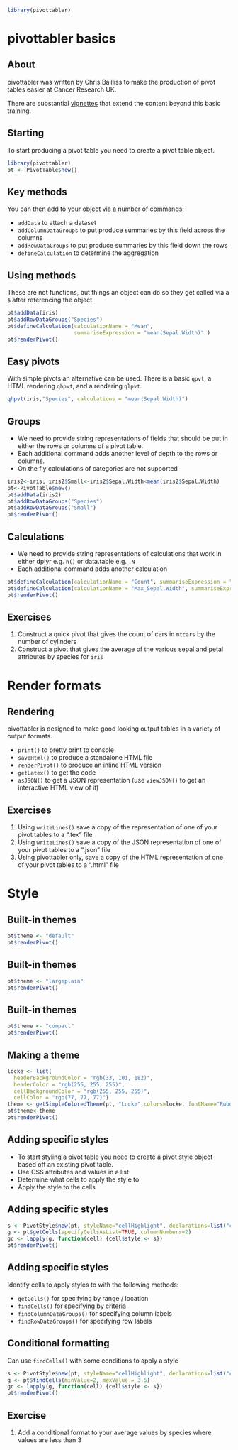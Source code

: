 
```r
library(pivottabler)
```




# pivottabler basics
## About
pivottabler was written by Chris Bailliss to make the production of pivot tables easier at Cancer Research UK.

There are substantial [vignettes](https://github.com/cbailiss/pivottabler/tree/master/vignettes) that extend the content beyond this basic training.

## Starting
To start producing a pivot table you need to create a pivot table object.

```r
library(pivottabler)
pt <- PivotTable$new()
```

## Key methods
You can then add to your object via a number of commands:

- `addData` to attach a dataset
- `addColumnDataGroups` to put produce summaries by this field across the columns
- `addRowDataGroups` to put produce summaries by this field down the rows
- `defineCalculation` to determine the aggregation

## Using methods
These are not functions, but things an object can do so they get called via a `$` after referencing the object.

```r
pt$addData(iris)
pt$addRowDataGroups("Species")
pt$defineCalculation(calculationName = "Mean",
                     summariseExpression = "mean(Sepal.Width)" )
pt$renderPivot()
```

## Easy pivots
With simple pivots an alternative can be used. There is a basic `qpvt`, a HTML rendering `qhpvt`, and a \LaTeX rendering `qlpvt`.

```r
qhpvt(iris,"Species", calculations = "mean(Sepal.Width)")
```

## Groups
- We need to provide string representations of fields that should be put in either the rows or columns of a pivot table.
- Each additional command adds another level of depth to the rows or columns.
- On the fly calculations of categories are not supported

```r
iris2<-iris; iris2$Small<-iris2$Sepal.Width<mean(iris2$Sepal.Width)
pt<-PivotTable$new()
pt$addData(iris2)
pt$addRowDataGroups("Species")
pt$addRowDataGroups("Small")
pt$renderPivot()
```

## Calculations
- We need to provide string representations of calculations that work in either dplyr e.g. `n()` or data.table e.g. `.N`
- Each additional command adds another calculation

```r
pt$defineCalculation(calculationName = "Count", summariseExpression = "n()")
pt$defineCalculation(calculationName = "Max_Sepal.Width", summariseExpression = "max(Sepal.Width)")
pt$renderPivot()
```

## Exercises
1. Construct a quick pivot that gives the count of cars in `mtcars` by the number of cylinders
2. Construct a pivot that gives the average of the various sepal and petal attributes by species for `iris`

# Render formats
## Rendering
pivottabler is designed to make good looking output tables in a variety of output formats.

- `print()` to pretty print to console
- `saveHtml()` to produce a standalone HTML file
- `renderPivot()` to produce an inline HTML version
- `getLatex()` to get the \LaTeX code
- `asJSON()` to get a JSON representation (use `viewJSON()` to get an interactive HTML view of it)



## Exercises
1. Using `writeLines()` save a copy of the \LaTeX representation of one of your pivot tables to a ".tex" file
1. Using `writeLines()` save a copy of the JSON representation of one of your pivot tables to a ".json" file
1. Using pivottabler only, save a copy of the HTML representation of one of your pivot tables to a ".html" file

# Style

## Built-in themes
```r
pt$theme <- "default"
pt$renderPivot()
```

## Built-in themes
```r
pt$theme <- "largeplain"
pt$renderPivot()
```

## Built-in themes
```r
pt$theme <- "compact"
pt$renderPivot()
```

## Making a theme
```r
locke <- list(
  headerBackgroundColor = "rgb(33, 101, 182)",
  headerColor = "rgb(255, 255, 255)",
  cellBackgroundColor = "rgb(255, 255, 255)",
  cellColor = "rgb(77, 77, 77)")
theme <- getSimpleColoredTheme(pt, "Locke",colors=locke, fontName="Roboto, Arial")
pt$theme<-theme
pt$renderPivot()
```

## Adding specific styles
- To start styling a pivot table you need to create a pivot style object based off an existing pivot table.
- Use CSS attributes and values in a list
- Determine what cells to apply the style to
- Apply the style to the cells

## Adding specific styles
```r
s <- PivotStyle$new(pt, styleName="cellHighlight", declarations=list("color"="red"))
g <- pt$getCells(specifyCellsAsList=TRUE, columnNumbers=2)
gc <- lapply(g, function(cell) {cell$style <- s})
pt$renderPivot()
```
## Adding specific styles
Identify cells to apply styles to with the following methods:

- `getCells()` for specifying by range / location
- `findCells()` for specifying by criteria
- `findColumnDataGroups()` for specifying column labels 
- `findRowDataGroups()` for specifying row labels 

## Conditional formatting
Can use `findCells()` with some conditions to apply a style

```r
s <- PivotStyle$new(pt, styleName="cellHighlight", declarations=list("color"="blue"))
g <- pt$findCells(minValue=2, maxValue = 3.5)
gc <- lapply(g, function(cell) {cell$style <- s})
pt$renderPivot()
```

## Exercise
1. Add a conditional format to your average values by species where values are less than 3
